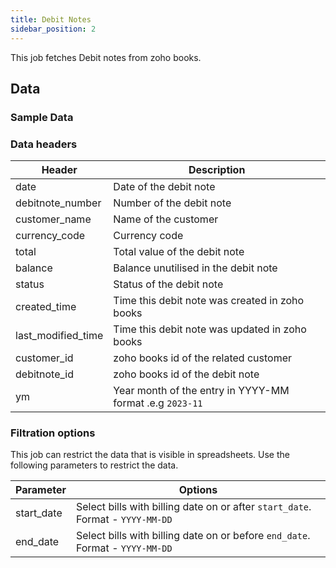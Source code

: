 ```yaml
---
title: Debit Notes
sidebar_position: 2
---
```


This job fetches Debit notes from zoho books. 

<AddJob
  template="gsheet_zoho_books_debit_notes"
/>

## Data

### Sample Data

<Gsheet
  src="https://docs.google.com/spreadsheets/d/1-gX-uq5YrTW-6gQJYM-mNXitEOfJLTiQCvPtV8CR1Yc/edit#gid=1948420834"
/>


### Data headers

| Header | Description |
|----|----|
| date | Date of the debit note |
| debitnote_number | Number of the debit note |
| customer_name | Name of the customer |
| currency_code | Currency code |
| total | Total value of the debit note |
| balance | Balance unutilised in the debit note |
| status | Status of the debit note |
| created_time | Time this debit note was created in zoho books |
| last_modified_time | Time this debit note was updated in zoho books |
| customer_id | zoho books id of the related customer |
| debitnote_id | zoho books id of the debit note |
| ym | Year month of the entry in YYYY-MM format .e.g `2023-11` |

### Filtration options

This job can restrict the data that is visible in spreadsheets. Use the following parameters to restrict the data.

| Parameter | Options |
|----|----|
| start_date | Select bills with billing date on or after `start_date`. Format - `YYYY-MM-DD` |
| end_date | Select bills with billing date on or before `end_date`. Format - `YYYY-MM-DD` |
<!---
| contact_id | Select bills related to a particular contact (either customer or vendor). Contact id is the id of the customer or vendor from zoho books.  |
-->

<!---
## Others

### Similar jobs

Similar sort of data can be achieved by using get accounting transaction job and filtering it by invoice type. 

### Reports that use this job

Here are some of the report templates that use this job: 
-->